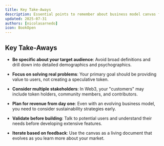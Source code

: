 ```yaml
---
title: Key Take-Aways
description: Essential points to remember about business model canvas for Web3
updated: 2025-07-31
authors: [nicolasarnedo]
icon: BookOpen
---
```



## Key Take-Aways

- **Be specific about your target audience**: Avoid broad definitions and drill down into detailed demographics and psychographics.

- **Focus on solving real problems**: Your primary goal should be providing value to users, not creating a speculative token.

- **Consider multiple stakeholders**: In Web3, your "customers" may include token holders, community members, and contributors.

- **Plan for revenue from day one**: Even with an evolving business model, you need to consider sustainability strategies early.

- **Validate before building**: Talk to potential users and understand their needs before developing extensive features.

- **Iterate based on feedback**: Use the canvas as a living document that evolves as you learn more about your market.
